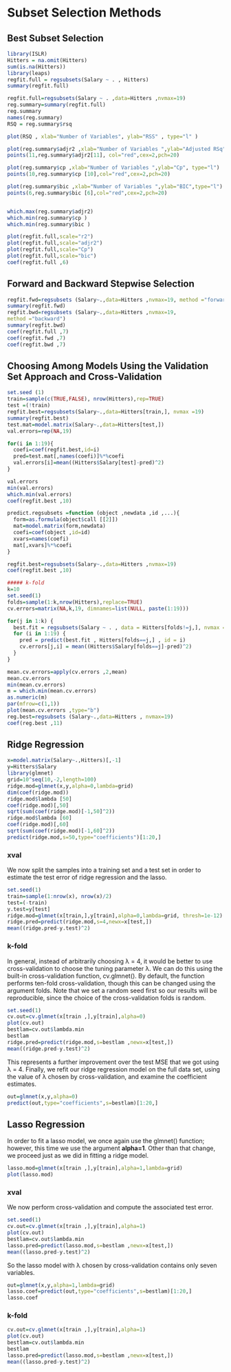 Subset Selection Methods
========================================================

Best Subset Selection
-------------------------

```r
library(ISLR)
Hitters = na.omit(Hitters)
sum(is.na(Hitters))
library(leaps)
regfit.full = regsubsets(Salary ~ . , Hitters)
summary(regfit.full)

regfit.full=regsubsets(Salary ~ . ,data=Hitters ,nvmax=19)
reg.summary=summary(regfit.full)
reg.summary
names(reg.summary)
RSQ = reg.summary$rsq

plot(RSQ , xlab="Number of Variables", ylab="RSS" , type="l" )

plot(reg.summary$adjr2 ,xlab="Number of Variables ",ylab="Adjusted RSq",type="l")
points(11,reg.summary$adjr2[11], col="red",cex=2,pch=20)

plot(reg.summary$cp ,xlab="Number of Variables ",ylab="Cp", type="l")
points(10,reg.summary$cp [10],col="red",cex=2,pch=20)

plot(reg.summary$bic ,xlab="Number of Variables ",ylab="BIC",type="l")
points(6,reg.summary$bic [6],col="red",cex=2,pch=20)


which.max(reg.summary$adjr2)
which.min(reg.summary$cp )
which.min(reg.summary$bic )

plot(regfit.full,scale="r2")
plot(regfit.full,scale="adjr2")
plot(regfit.full,scale="Cp")
plot(regfit.full,scale="bic")
coef(regfit.full ,6)

```


Forward and Backward Stepwise Selection
-------------------------

```r
regfit.fwd=regsubsets (Salary~.,data=Hitters ,nvmax=19, method ="forward")
summary(regfit.fwd)
regfit.bwd=regsubsets (Salary~.,data=Hitters ,nvmax=19,
method ="backward")
summary(regfit.bwd)
coef(regfit.full ,7)
coef(regfit.fwd ,7)
coef(regfit.bwd ,7)
```


Choosing Among Models Using the Validation Set Approach and Cross-Validation
-------------------------

```r
set.seed (1)
train=sample(c(TRUE,FALSE), nrow(Hitters),rep=TRUE)
test =(!train)
regfit.best=regsubsets(Salary~.,data=Hitters[train,], nvmax =19)
summary(regfit.best)
test.mat=model.matrix(Salary~.,data=Hitters[test,])
val.errors=rep(NA,19)

for(i in 1:19){
  coefi=coef(regfit.best,id=i)
  pred=test.mat[,names(coefi)]%*%coefi
  val.errors[i]=mean((Hitters$Salary[test]-pred)^2)
}

val.errors
min(val.errors)
which.min(val.errors)
coef(regfit.best ,10)

predict.regsubsets =function (object ,newdata ,id ,...){
  form=as.formula(object$call [[2]])
  mat=model.matrix(form,newdata)
  coefi=coef(object ,id=id)
  xvars=names(coefi)
  mat[,xvars]%*%coefi 
}

regfit.best=regsubsets(Salary~.,data=Hitters ,nvmax=19)
coef(regfit.best ,10)

##### k-fold
k=10
set.seed(1)
folds=sample(1:k,nrow(Hitters),replace=TRUE)
cv.errors=matrix(NA,k,19, dimnames=list(NULL, paste(1:19)))

for(j in 1:k) {
  best.fit = regsubsets(Salary ~ . , data = Hitters[folds!=j,], nvmax = 19)
  for (i in 1:19) {
    pred = predict(best.fit , Hitters[folds==j,] , id = i)
    cv.errors[j,i] = mean((Hitters$Salary[folds==j]-pred)^2)
  } 
}

mean.cv.errors=apply(cv.errors ,2,mean)
mean.cv.errors
min(mean.cv.errors)
m = which.min(mean.cv.errors)
as.numeric(m)
par(mfrow=c(1,1))
plot(mean.cv.errors ,type="b")
reg.best=regsubsets (Salary~.,data=Hitters , nvmax=19)
coef(reg.best ,11)
```

Ridge Regression 
-------------------------

```r
x=model.matrix(Salary~.,Hitters)[,-1]
y=Hitters$Salary
library(glmnet)
grid=10^seq(10,-2,length=100)
ridge.mod=glmnet(x,y,alpha=0,lambda=grid)
dim(coef(ridge.mod))
ridge.mod$lambda [50]
coef(ridge.mod)[,50]
sqrt(sum(coef(ridge.mod)[-1,50]^2))
ridge.mod$lambda [60]
coef(ridge.mod)[,60]
sqrt(sum(coef(ridge.mod)[-1,60]^2))
predict(ridge.mod,s=50,type="coefficients")[1:20,]
```

### xval 
We now split the samples into a training set and a test set in order to estimate the test error of ridge regression and the lasso.

```r
set.seed(1)
train=sample(1:nrow(x), nrow(x)/2)
test=(-train)
y.test=y[test]
ridge.mod=glmnet(x[train,],y[train],alpha=0,lambda=grid, thresh=1e-12)
ridge.pred=predict(ridge.mod,s=4,newx=x[test,])
mean((ridge.pred-y.test)^2)
```

### k-fold
In general, instead of arbitrarily choosing λ = 4, it would be better to use cross-validation to choose the tuning parameter λ. We can do this using the built-in cross-validation function, cv.glmnet(). By default, the function performs ten-fold cross-validation, though this can be changed using the argument folds. Note that we set a random seed first so our results will be reproducible, since the choice of the cross-validation folds is random. 

```r
set.seed(1)
cv.out=cv.glmnet(x[train ,],y[train],alpha=0)
plot(cv.out)
bestlam=cv.out$lambda.min
bestlam
ridge.pred=predict(ridge.mod,s=bestlam ,newx=x[test,])
mean((ridge.pred-y.test)^2)
```

This represents a further improvement over the test MSE that we got using λ = 4. Finally, we refit our ridge regression model on the full data set, using the value of λ chosen by cross-validation, and examine the coefficient estimates.

```r
out=glmnet(x,y,alpha=0)
predict(out,type="coefficients",s=bestlam)[1:20,]
```

Lasso Regression
-------------------------
In order to fit a lasso model, we once again use the glmnet() function; however, this time we use the argument **alpha=1**. Other than that change, we proceed just as we did in fitting a ridge model.

```r
lasso.mod=glmnet(x[train ,],y[train],alpha=1,lambda=grid)
plot(lasso.mod)
```

### xval 
We now perform cross-validation and compute the associated test error.

```r
set.seed(1)
cv.out=cv.glmnet(x[train ,],y[train],alpha=1)
plot(cv.out)
bestlam=cv.out$lambda.min
lasso.pred=predict(lasso.mod,s=bestlam ,newx=x[test,])
mean((lasso.pred-y.test)^2)
```

So the lasso model with λ chosen by cross-validation contains only seven variables.

```r
out=glmnet(x,y,alpha=1,lambda=grid)
lasso.coef=predict(out,type="coefficients",s=bestlam)[1:20,]
lasso.coef
```

### k-fold
```r
cv.out=cv.glmnet(x[train ,],y[train],alpha=1)
plot(cv.out)
bestlam=cv.out$lambda.min
bestlam
lasso.pred=predict(lasso.mod,s=bestlam ,newx=x[test,])
mean((lasso.pred-y.test)^2)
```


